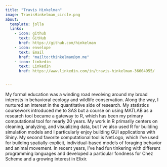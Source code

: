 ```yaml
---
title: "Travis Hinkelman"
image: TravisHinkelman_circle.png
about:
  template: jolla
  links:
    - icon: github
      text: GitHub
      href: https://github.com/hinkelman
    - icon: envelope
      text: Email
      href: "mailto:thinkelman@pm.me"
    - icon: linkedin
      text: LinkedIn
      href: https://www.linkedin.com/in/travis-hinkelman-36604955/


---
```


My formal education was a winding road revolving around my broad interests in behavioral ecology and wildlife conservation. Along the way, I nurtured an interest in the quantitative side of research. My statistics coursework introduced me to SAS but a course on using MATLAB as a research tool became a gateway to R, which has been my primary computational tool for nearly 20 years. My work in R primarily centers on cleaning, analyzing, and visualizing data, but I've also used R for building simulation models and I particularly enjoy building GUI applications with Shiny. My second favorite computational tool is NetLogo, which I've used for building spatially-explicit, individual-based models of foraging behavior and animal movement. In recent years, I've had fun tinkering with different programming languages and developed a particular fondness for Chez Scheme and a growing interest in Elixir. 
